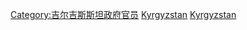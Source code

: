 {{Catnav|頁面分類|人物|各國人物|吉爾吉斯人|吉爾吉斯政治人物}}
{{Catnav|頁面分類|人物|各國人物|各國政治人物|吉爾吉斯政治人物}}
{{Commonscat|Prime ministers of Kyrgyzstan}}

[[Category:吉尔吉斯斯坦政府官员|Category:吉尔吉斯斯坦政府官员]]
[[Category:各國總理|Kyrgyzstan]]
[[Category:各国政府首脑|Kyrgyzstan]]